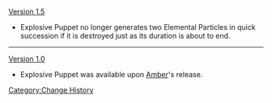 [[Version 1.5]]
* Explosive Puppet no longer generates two Elemental Particles in quick succession if it is destroyed just as its duration is about to end.
----
[[Version 1.0]]
*Explosive Puppet was available upon [[Amber]]'s release.
<noinclude>[[Category:Change History]]</noinclude>